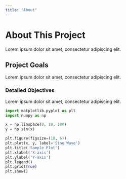 ```yaml
---
title: "About"
---
```


# About This Project

Lorem ipsum dolor sit amet, consectetur adipiscing elit. 

## Project Goals

Lorem ipsum dolor sit amet, consectetur adipiscing elit. 

### Detailed Objectives

Lorem ipsum dolor sit amet, consectetur adipiscing elit. 

```python
import matplotlib.pyplot as plt
import numpy as np

x = np.linspace(0, 10, 100)
y = np.sin(x)

plt.figure(figsize=(10, 6))
plt.plot(x, y, label='Sine Wave')
plt.title('Sample Plot')
plt.xlabel('X-axis')
plt.ylabel('Y-axis')
plt.legend()
plt.grid(True)
plt.show()
```
